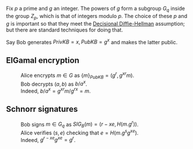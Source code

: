 
Fix <math>p</math> a prime and <math>g</math> an integer. The powers of <math>g</math> form a subgroup <math>G_q</math> inside the group <math>Z_p</math>, which is that of integers modulo <math>p</math>. The choice of these <math>p</math> and <math>g</math> is important so that they meet the [http://en.wikipedia.org/wiki/Decisional_Diffie%E2%80%93Hellman_assumption Decisional Diffie-Hellman] assumption; but there are standard techniques for doing that. 

Say Bob generates <math>PrivKB=x, PubKB=g^x</math> and makes the latter public.

== ElGamal encryption ==

:Alice encrypts <math>m\in G</math> as <math>\{m\}_{PubKB}=(g^r,{g^x}^rm)</math>.
:Bob decrypts <math>(a,b)</math> as <math>b/a^x</math>.
:Indeed, <math> b/a^x=g^{xr}m/g^{rx}=m </math>.

== Schnorr signatures ==

:Bob signs <math>m\in G_q</math> as <math>SIG_B(m)=(r-xe,H(m.g^r))</math>.
:Alice verifies <math>(s,e)</math> checking that <math>e=H(m.g^s {g^x}^e)</math>.
:Indeed, <math>g^{r-xe}{g^x}^e=g^r</math>.